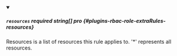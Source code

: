 
<details className="config-field" data-expandable="false" open>
<summary>

##### `resources` <span className="config-field-required" data-required="false">required</span> <span className="config-field-type">string[]</span> <span className="config-field-default"></span> <span className="config-field-enum"></span> <span data-pro="false" className="config-field-pro">pro</span> {#plugins-rbac-role-extraRules-resources}

Resources is a list of resources this rule applies to. '*' represents all resources.

</summary>



</details>
